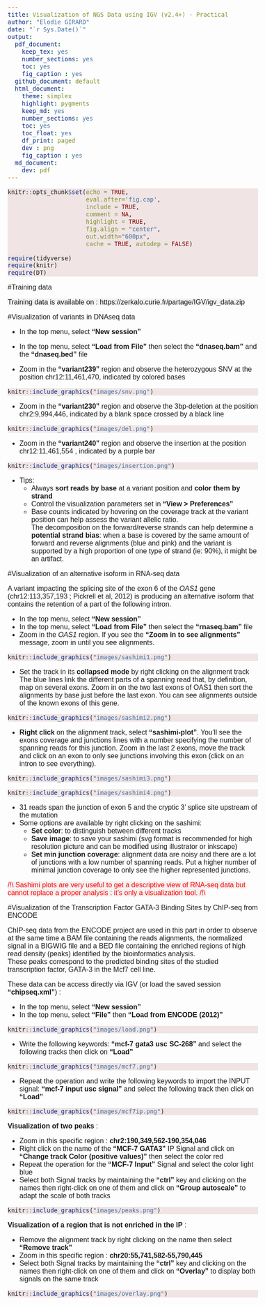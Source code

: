 ```yaml
---
title: Visualization of NGS Data using IGV (v2.4+) - Practical
author: "Elodie GIRARD"
date: "`r Sys.Date()`"
output:
  pdf_document:
    keep_tex: yes
    number_sections: yes
    toc: yes
    fig_caption : yes
  github_document: default
  html_document:
    theme: simplex
    highlight: pygments
    keep_md: yes
    number_sections: yes
    toc: yes
    toc_float: yes
    df_print: paged
    dev : png 
    fig_caption : yes
  md_document:
    dev: pdf
---
```


```r
knitr::opts_chunk$set(echo = TRUE, 
                      eval.after='fig.cap',
                      include = TRUE, 
                      comment = NA,
                      highlight = TRUE,
                      fig.align = "center", 
                      out.width="600px",
                      cache = TRUE, autodep = FALSE)

require(tidyverse)
require(knitr)
require(DT)

```
<style>


body{
  font-family: Helvetica; 
  font-size: 12pt;
  <!-- 12pt -->
}
h1.title {
  # color: blue;
  # border-bottom: 1px solid;
  text-decoration: none !important; 
  font-weight: bold;
  font-size:30px;
}
h1 {
  font-size:26px;
  text-decoration: underline;
}
h2 {
  font-size:22px;
  text-decoration: underline;
}
div {
    text-align: justify;
    text-justify: inter-word;
}
pre.bash {
    background-color: #f4f1f1 !important;
    font-family: Helvetica; !important;
}
pre.r {
    background-color: #f0e4e4 !important;
}
</style>

\pagebreak

#Training data

<span style="background-color: #f4f1f1">
Training data is available on : https://zerkalo.curie.fr/partage/IGV/igv_data.zip 
</span>


#Visualization of variants in DNAseq data

* In the top menu, select **"New session"**
* In the top menu, select **"Load from File"** then select the **"dnaseq.bam"** and the **"dnaseq.bed"** file  
  
  
* Zoom in the **"variant239"** region and observe the heterozygous SNV at the position chr12:11,461,470, indicated by colored bases


```r
knitr::include_graphics("images/snv.png")
```

* Zoom in the **"variant230"** region and observe the 3bp-deletion at the position chr2:9,994,446, indicated by a blank space crossed by a black line


```r
knitr::include_graphics("images/del.png")
```

* Zoom in the **"variant240"** region and observe the insertion at the position chr12:11,461,554 , indicated by a purple bar


```r
knitr::include_graphics("images/insertion.png")
```

* Tips:
    + Always **sort reads by base** at a variant position and **color them by strand**
    + Control the visualization parameters set in **"View > Preferences"**
    + Base counts indicated by hovering on the coverage track at the variant position can help assess the variant allelic ratio.  
    The decomposition on the forward/reverse strands can help determine a **potential strand bias**: when a base is covered by the same amount of forward and reverse alignments (blue and pink) and the variant is supported by a high proportion of one type of strand (ie: 90%), it might be an artifact.

#Visualization of an alternative isoform in RNA-seq data

A variant impacting the splicing site of the exon 6 of the _*OAS1*_ gene (chr12:113,357,193 ; Pickrell et al, 2012) is producing an alternative isoform that contains the retention of a part of the following intron.

* In the top menu, select **"New session"**
* In the top menu, select **"Load from File"** then select the **"rnaseq.bam"** file
* Zoom in the _*OAS1*_ region. If you see the **"Zoom in to see alignments"** message, zoom in until you see alignments.


```r
knitr::include_graphics("images/sashimi1.png")
```


* Set the track in its **collapsed mode** by right clicking on the alignment track The blue lines link the different parts of a spanning read that, by definition, map on several exons. Zoom in on the two last exons of OAS1 then sort the alignments by
base just before the last exon. You can see alignments outside of the known exons of this gene.


```r
knitr::include_graphics("images/sashimi2.png")
```

* **Right click** on the alignment track, select **"sashimi-plot"**. You'll see the exons coverage and junctions lines with a number specifying the number of spanning reads for this junction. Zoom in the last 2 exons, move the track and click on an exon to only see junctions involving this exon (click on an intron to see everything).


```r
knitr::include_graphics("images/sashimi3.png")
```


```r
knitr::include_graphics("images/sashimi4.png")
```


* 31 reads span the junction of exon 5 and the cryptic 3' splice site upstream of the mutation
* Some options are available by right clicking on the sashimi:
    + **Set color**: to distinguish between different tracks
    + **Save image**: to save your sashimi (svg format is recommended for high resolution picture and can be modified using illustrator or inkscape)
    + **Set min junction coverage**: alignment data are noisy and there are a lot of junctions with a low number of spanning reads. Put a higher number of minimal junction coverage to only see the higher represented junctions.
    
<span style="color:red; background-color: #f4f1f1">
/!\\ Sashimi plots are very useful to get a descriptive view of RNA-seq data but cannot replace a proper analysis : it's only a visualization tool. /!\\
</span>

#Visualization of the Transcription Factor GATA-3 Binding Sites by ChIP-seq from ENCODE

ChIP-seq data from the ENCODE project are used in this part in order to observe at the same time a BAM file containing the reads alignments, the normalized signal in a BIGWIG file and a BED file containing the enriched regions of high read density (peaks) identified by the bioinformatics analysis.   
These peaks correspond to the predicted binding sites of the studied transcription factor, GATA-3 in the Mcf7 cell line.  

These data can be access directly via IGV (or load the saved session **"chipseq.xml"**) :

* In the top menu, select **"New session"**
* In the top menu, select **"File"** then **"Load from ENCODE (2012)"**


```r
knitr::include_graphics("images/load.png")
```

* Write the following keywords: **"mcf-7 gata3 usc SC-268"** and select the following tracks then click on **"Load"**

```r
knitr::include_graphics("images/mcf7.png")
```

* Repeat the operation and write the following keywords to import the INPUT signal: **"mcf-7 input usc signal"** and select the following track then click on **"Load"**


```r
knitr::include_graphics("images/mcf7ip.png")
```



**Visualization of two peaks** :

* Zoom in this specific region : **chr2:190,349,562-190,354,046**
* Right click on the name of the **"MCF-7 GATA3"** IP Signal and click on **"Change track Color (positive values)"** then select the color red
* Repeat the operation for the **"MCF-7 Input"** Signal and select the color light blue
* Select both Signal tracks by maintaining the **"ctrl"** key and clicking on the names then right-click on one of them and click on **"Group autoscale"** to adapt the scale of both tracks


```r
knitr::include_graphics("images/peaks.png")
```



**Visualization of a region that is not enriched in the IP** :

* Remove the alignment track by right clicking on the name then select **"Remove track"**
* Zoom in this specific region : **chr20:55,741,582-55,790,445**
* Select both Signal tracks by maintaining the **"ctrl"** key and clicking on the names then right-click on one of them and click on **"Overlay"** to display both signals on the same track


```r
knitr::include_graphics("images/overlay.png")
```

